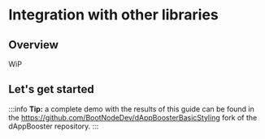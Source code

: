 # Integration with other libraries

## Overview

WiP

## Let's get started

:::info
**Tip:** a complete demo with the results of this guide can be found in the https://github.com/BootNodeDev/dAppBoosterBasicStyling fork of the dAppBooster repository.
:::

